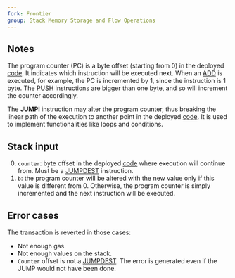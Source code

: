```yaml
---
fork: Frontier
group: Stack Memory Storage and Flow Operations
---
```


## Notes

The program counter (PC) is a byte offset (starting from 0) in the deployed [code](/about). It indicates which instruction will be executed next. When an [ADD](/#01) is executed, for example, the PC is incremented by 1, since the instruction is 1 byte. The [PUSH](/#60) instructions are bigger than one byte, and so will increment the counter accordingly.

The **JUMPI** instruction may alter the program counter, thus breaking the linear path of the execution to another point in the deployed [code](/about). It is used to implement functionalities like loops and conditions.

## Stack input

0. `counter`: byte offset in the deployed [code](/about) where execution will continue from. Must be a [JUMPDEST](/#5B) instruction.
1. `b`: the program counter will be altered with the new value only if this value is different from 0. Otherwise, the program counter is simply incremented and the next instruction will be executed.

## Error cases

The transaction is reverted in those cases:
- Not enough gas.
- Not enough values on the stack.
- `Counter` offset is not a [JUMPDEST](/#5B). The error is generated even if the JUMP would not have been done.
